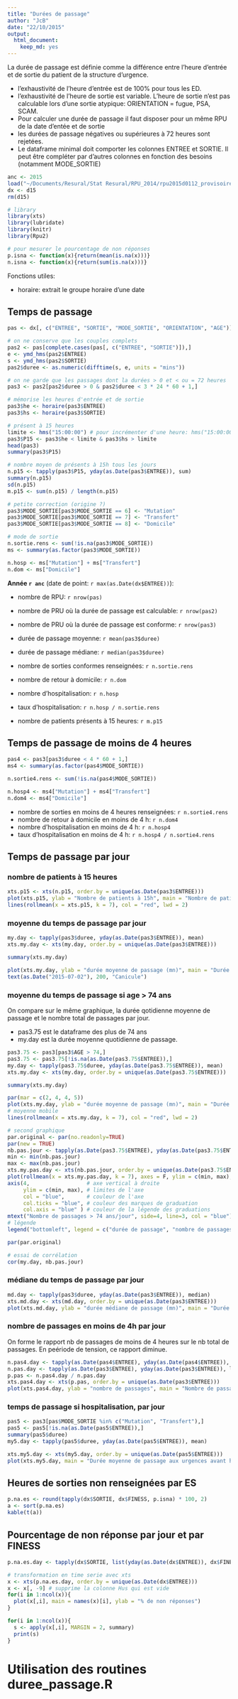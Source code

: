 ```yaml
---
title: "Durées de passage"
author: "JcB"
date: "22/10/2015"
output:
  html_document:
    keep_md: yes
---
```


La durée de passage est définie comme la différence entre l'heure d'entrée et de sortie du patient de la structure d'urgence.

- l'exhaustivité de l'heure d'entrée est de 100% pour tous les ED.
- l'exhaustivité de l'heure de sortie est variable. L'heure de sortie n'est pas calculable lors d'une sortie atypique: ORIENTATION = fugue, PSA, SCAM.
- Pour calculer une durée de passage il faut disposer pour un même RPU de la date d'entée et de sortie
- les durées de passage négatives ou supérieures à 72 heures sont rejetées.
- Le dataframe minimal doit comporter les colonnes ENTREE et SORTIE. Il peut être compléter par d'autres colonnes en fonction des besoins (notamment MODE_SORTIE)

```r

anc <- 2015
load("~/Documents/Resural/Stat Resural/RPU_2014/rpu2015d0112_provisoire.Rda")
dx <- d15
rm(d15)

# library
library(xts)
library(lubridate)
library(knitr)
library(Rpu2)

# pour mesurer le pourcentage de non réponses
p.isna <- function(x){return(mean(is.na(x)))}
n.isna <- function(x){return(sum(is.na(x)))}
```

Fonctions utiles:

- horaire: extrait le groupe horaire d'une date


Temps de passage
------------------------

```r
pas <- dx[, c("ENTREE", "SORTIE", "MODE_SORTIE", "ORIENTATION", "AGE")]

# on ne conserve que les couples complets
pas2 <- pas[complete.cases(pas[, c("ENTREE", "SORTIE")]),]
e <- ymd_hms(pas2$ENTREE)
s <- ymd_hms(pas2$SORTIE)
pas2$duree <- as.numeric(difftime(s, e, units = "mins"))

# on ne garde que les passages dont la durées > 0 et < ou = 72 heures
pas3 <- pas2[pas2$duree > 0 & pas2$duree < 3 * 24 * 60 + 1,]

# mémorise les heures d'entrée et de sortie
pas3$he <- horaire(pas3$ENTREE)
pas3$hs <- horaire(pas3$SORTIE)

# présent à 15 heures
limite <- hms("15:00:00") # pour incrémenter d'une heure: hms("15:00:00") + as.period(dhours(1))
pas3$P15 <- pas3$he < limite & pas3$hs > limite
head(pas3)
summary(pas3$P15)

# nombre moyen de présents à 15h tous les jours
n.p15 <- tapply(pas3$P15, yday(as.Date(pas3$ENTREE)), sum)
summary(n.p15)
sd(n.p15)
m.p15 <- sum(n.p15) / length(n.p15)

# petite correction (origine ?)
pas3$MODE_SORTIE[pas3$MODE_SORTIE == 6] <- "Mutation"
pas3$MODE_SORTIE[pas3$MODE_SORTIE == 7] <- "Transfert"
pas3$MODE_SORTIE[pas3$MODE_SORTIE == 8] <- "Domicile"

# mode de sortie
n.sortie.rens <- sum(!is.na(pas3$MODE_SORTIE))
ms <- summary(as.factor(pas3$MODE_SORTIE))

n.hosp <- ms["Mutation"] + ms["Transfert"]
n.dom <- ms["Domicile"]
```
__Année `r anc`__ (date de point: `r max(as.Date(dx$ENTREE))`):

- nombre de RPU: `r nrow(pas)`
- nombre de PRU où la durée de passage est calculable: `r nrow(pas2)`
- nombre de PRU où la durée de passage est conforme: `r nrow(pas3)`

- durée de passage moyenne: `r mean(pas3$duree)`
- durée de passage médiane: `r median(pas3$duree)`

- nombre de sorties conformes renseignées: `r n.sortie.rens`
- nombre de retour à domicile: `r n.dom`
- nombre d'hospitalisation: `r n.hosp`
- taux d'hospitalisation: `r n.hosp / n.sortie.rens`

- nombre de patients présents à 15 heures: `r m.p15`

Temps de passage de moins de 4 heures
----------------------------------------

```r
pas4 <- pas3[pas3$duree < 4 * 60 + 1,]
ms4 <- summary(as.factor(pas4$MODE_SORTIE))

n.sortie4.rens <- sum(!is.na(pas4$MODE_SORTIE))

n.hosp4 <- ms4["Mutation"] + ms4["Transfert"]
n.dom4 <- ms4["Domicile"]
```

- nombre de sorties en moins de 4 heures renseignées: `r n.sortie4.rens`
- nombre de retour à domicile en moins de 4 h: `r n.dom4`
- nombre d'hospitalisation en moins de 4 h: `r n.hosp4`
- taux d'hospitalisation en moins de 4 h: `r n.hosp4 / n.sortie4.rens`

Temps de passage par jour
--------------------------

### nombre de patients à 15 heures
```r
xts.p15 <- xts(n.p15, order.by = unique(as.Date(pas3$ENTREE)))
plot(xts.p15, ylab = "Nombre de patients à 15h", main = "Nombre de patients à 15 heures")
lines(rollmean(x = xts.p15, k = 7), col = "red", lwd = 2)
```


### moyenne du temps de passage par jour
```r
my.day <- tapply(pas3$duree, yday(as.Date(pas3$ENTREE)), mean)
xts.my.day <- xts(my.day, order.by = unique(as.Date(pas3$ENTREE)))

summary(xts.my.day)

plot(xts.my.day, ylab = "durée moyenne de passage (mn)", main = "Durée moyenne de passage par jour")
text(as.Date("2015-07-02"), 200, "Canicule")

```

### moyenne du temps de passage si age > 74 ans

On compare sur le même graphique, la durée qotidienne moyenne de passage et le nombre total de passages par jour.

- pas3.75 est le dataframe des plus de 74 ans
- my.day est la durée moyenne quotidienne de passage.

```r
pas3.75 <- pas3[pas3$AGE > 74,]
pas3.75 <- pas3.75[!is.na(as.Date(pas3.75$ENTREE)),]
my.day <- tapply(pas3.75$duree, yday(as.Date(pas3.75$ENTREE)), mean)
xts.my.day <- xts(my.day, order.by = unique(as.Date(pas3.75$ENTREE)))

summary(xts.my.day)

par(mar = c(2, 4, 4, 5))
plot(xts.my.day, ylab = "durée moyenne de passage (mn)", main = "Durée moyenne de passage par jour\n pour les patients de 75 ans et plus", lty = 3)
# moyenne mobile
lines(rollmean(x = xts.my.day, k = 7), col = "red", lwd = 2)

# second graphique
par.original <- par(no.readonly=TRUE)
par(new = TRUE)
nb.pas.jour <- tapply(as.Date(pas3.75$ENTREE), yday(as.Date(pas3.75$ENTREE)), length)
min <- min(nb.pas.jour)
max <- max(nb.pas.jour)
xts.my.pas.day <- xts(nb.pas.jour, order.by = unique(as.Date(pas3.75$ENTREE)))
plot(rollmean(x = xts.my.pas.day, k = 7), axes = F, ylim = c(min, max),  col = "blue", main="", lwd = 2, auto.grid = FALSE)
axis(4,                  # axe vertical à droite
     ylim = c(min, max), # limites de l'axe
     col = "blue",       # couleur de l'axe
     col.ticks = "blue", # couleur des marques de graduation
     col.axis = "blue" ) # couleur de la légende des graduations
mtext("Nombre de passages > 74 ans/jour", side=4, line=3, col = "blue") # nom, position, couleur de lalégende de l'axe
# légende
legend("bottomleft", legend = c("durée de passage", "nombre de passages"), col = c("red", "blue"), lty = 1, lwd = 3, bty = "n")

par(par.original)

# essai de corrélation
cor(my.day, nb.pas.jour)


```


### médiane du temps de passage par jour
```r
md.day <- tapply(pas3$duree, yday(as.Date(pas3$ENTREE)), median)
xts.md.day <- xts(md.day, order.by = unique(as.Date(pas3$ENTREE)))
plot(xts.md.day, ylab = "durée médiane de passage (mn)", main = "Durée médiane de passage par jour")
```

### nombre de passages en moins de 4h par jour

On forme le rapport nb de passages de moins de 4 heures sur le nb total de passages. En peériode de tension, ce rapport diminue.
```r
n.pas4.day <- tapply(as.Date(pas4$ENTREE), yday(as.Date(pas4$ENTREE)), length)
n.pas.day <- tapply(as.Date(pas3$ENTREE), yday(as.Date(pas3$ENTREE)), length)
p.pas <- n.pas4.day / n.pas.day
xts.pas4.day <- xts(p.pas, order.by = unique(as.Date(pas3$ENTREE)))
plot(xts.pas4.day, ylab = "nombre de passages", main = "Nombre de passages de moins de 4h par jour")

```

### temps de passage si hospitalisation, par jour
```r
pas5 <- pas3[pas$MODE_SORTIE %in% c("Mutation", "Transfert"),]
pas5 <- pas5[!is.na(as.Date(pas5$ENTREE)),]
summary(pas5$duree)
my5.day <- tapply(pas5$duree, yday(as.Date(pas5$ENTREE)), mean)

xts.my5.day <- xts(my5.day, order.by = unique(as.Date(pas5$ENTREE)))
plot(xts.my5.day, main = "Durée moyenne de passage aux urgences avant hosptalisation")
```


Heures de sorties non renseignées par ES
----------------------------------------

```r
p.na.es <- round(tapply(dx$SORTIE, dx$FINESS, p.isna) * 100, 2)
a <- sort(p.na.es)
kable(t(a))
```

Pourcentage de non réponse par jour et par FINESS
-------------------------------------------------

```r
p.na.es.day <- tapply(dx$SORTIE, list(yday(as.Date(dx$ENTREE)), dx$FINESS), p.isna)

# transformation en time serie avec xts
x <- xts(p.na.es.day, order.by = unique(as.Date(dx$ENTREE)))
x <- x[, -9] # supprime la colonne Hus qui est vide
for(i in 1:ncol(x)){
  plot(x[,i], main = names(x)[i], ylab = "% de non réponses")
}

for(i in 1:ncol(x)){
  s <- apply(x[,i], MARGIN = 2, summary)
  print(s)
}
```

Utilisation des routines duree_passage.R
===========================================================================================================